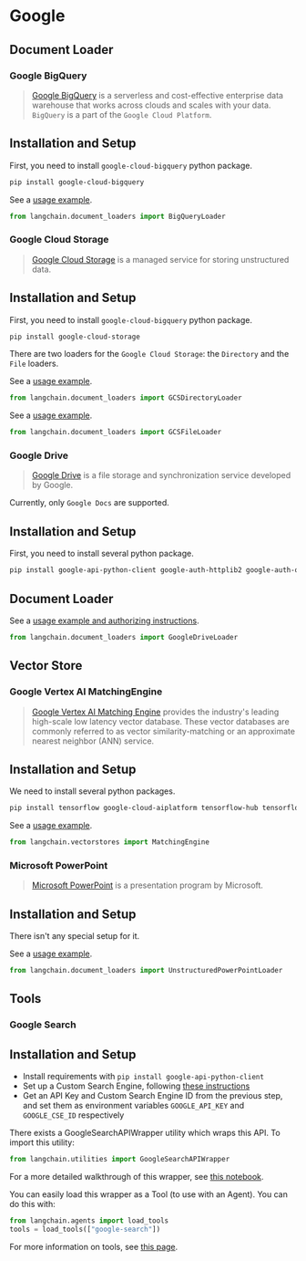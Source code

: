 # Google

## Document Loader
### Google BigQuery

>[Google BigQuery](https://cloud.google.com/bigquery) is a serverless and cost-effective enterprise data warehouse that works across clouds and scales with your data.
`BigQuery` is a part of the `Google Cloud Platform`.

## Installation and Setup

First, you need to install `google-cloud-bigquery` python package.

```bash
pip install google-cloud-bigquery
```

See a [usage example](/docs/integrations/document_loaders/google_bigquery).

```python
from langchain.document_loaders import BigQueryLoader
```

### Google Cloud Storage

>[Google Cloud Storage](https://en.wikipedia.org/wiki/Google_Cloud_Storage) is a managed service for storing unstructured data.

## Installation and Setup

First, you need to install `google-cloud-bigquery` python package.

```bash
pip install google-cloud-storage
```

There are two loaders for the `Google Cloud Storage`: the `Directory` and the `File` loaders.

See a [usage example](/docs/integrations/document_loaders/google_cloud_storage_directory).

```python
from langchain.document_loaders import GCSDirectoryLoader
```
See a [usage example](/docs/integrations/document_loaders/google_cloud_storage_file).

```python
from langchain.document_loaders import GCSFileLoader
```

### Google Drive

>[Google Drive](https://en.wikipedia.org/wiki/Google_Drive) is a file storage and synchronization service developed by Google.

Currently, only `Google Docs` are supported.

## Installation and Setup

First, you need to install several python package.

```bash
pip install google-api-python-client google-auth-httplib2 google-auth-oauthlib
```

## Document Loader

See a [usage example and authorizing instructions](/docs/integrations/document_loaders/google_drive.html).


```python
from langchain.document_loaders import GoogleDriveLoader
```

## Vector Store
### Google Vertex AI MatchingEngine

> [Google Vertex AI Matching Engine](https://cloud.google.com/vertex-ai/docs/matching-engine/overview) provides
> the industry's leading high-scale low latency vector database. These vector databases are commonly
> referred to as vector similarity-matching or an approximate nearest neighbor (ANN) service.

## Installation and Setup

We need to install several python packages.

```bash
pip install tensorflow google-cloud-aiplatform tensorflow-hub tensorflow-text
```

See a [usage example](/docs/integrations/vectorstores/matchingengine).

```python
from langchain.vectorstores import MatchingEngine
```

### Microsoft PowerPoint

>[Microsoft PowerPoint](https://en.wikipedia.org/wiki/Microsoft_PowerPoint) is a presentation program by Microsoft.

## Installation and Setup

There isn't any special setup for it.

See a [usage example](/docs/integrations/document_loaders/microsoft_powerpoint).

```python
from langchain.document_loaders import UnstructuredPowerPointLoader
```

## Tools
### Google Search

## Installation and Setup
- Install requirements with `pip install google-api-python-client`
- Set up a Custom Search Engine, following [these instructions](https://stackoverflow.com/questions/37083058/programmatically-searching-google-in-python-using-custom-search)
- Get an API Key and Custom Search Engine ID from the previous step, and set them as environment variables `GOOGLE_API_KEY` and `GOOGLE_CSE_ID` respectively

There exists a GoogleSearchAPIWrapper utility which wraps this API. To import this utility:

```python
from langchain.utilities import GoogleSearchAPIWrapper
```

For a more detailed walkthrough of this wrapper, see [this notebook](/docs/integrations/tools/google_search.html).

You can easily load this wrapper as a Tool (to use with an Agent). You can do this with:
```python
from langchain.agents import load_tools
tools = load_tools(["google-search"])
```

For more information on tools, see [this page](/docs/modules/agents/tools/).
